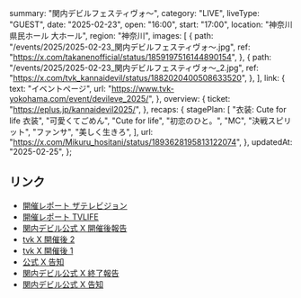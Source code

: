   summary: "関内デビルフェスティヴォ〜",
  category: "LIVE",
  liveType: "GUEST",
  date: "2025-02-23",
  open: "16:00",
  start: "17:00",
  location: "神奈川県民ホール 大ホール",
  region: "神奈川",
  images: [
    {
      path: "/events/2025/2025-02-23_関内デビルフェスティヴォ〜.jpg",
      ref: "https://x.com/takanenofficial/status/1859197516144890154",
    },
    {
      path: "/events/2025/2025-02-23_関内デビルフェスティヴォ〜_2.jpg",
      ref: "https://x.com/tvk_kannaidevil/status/1882020400508633520",
    },
  ],
  link: {
    text: "イベントページ",
    url: "https://www.tvk-yokohama.com/event/devileve_2025/",
  },
  overview: {
    ticket: "https://eplus.jp/kannaidevil2025/",
  },
  recaps: {
    stagePlan: [
      "衣装: Cute for life 衣装",
      "可愛くてごめん",
      "Cute for life",
      "初恋のひと。",
      "MC",
      "決戦スピリット",
      "ファンサ",
      "美しく生きろ",
    ],
    url: "https://x.com/Mikuru_hositani/status/1893628195813122074",
  },
  updatedAt: "2025-02-25",
};

## リンク

- [開催レポート ザテレビジョン](https://x.com/thetvjp/status/1893958384657027518)
- [開催レポート TVLIFE](https://x.com/tv_life/status/1893949749952139771)
- [関内デビル公式 X 開催後報告](https://x.com/tvk_kannaidevil/status/1893641666248282276)
- [tvk X 開催後 2](https://x.com/tvk_3ch/status/1893652143745196084)
- [tvk X 開催後 1](https://x.com/tvk_3ch/status/1893636619238023379)
- [公式 X 告知](https://x.com/takanenofficial/status/1859197516144890154)
- [関内デビル公式 X 終了報告](https://x.com/tvk_kannaidevil/status/1893641666248282276)
- [関内デビル公式 X 告知](https://x.com/tvk_kannaidevil/status/1859189961712644447)
